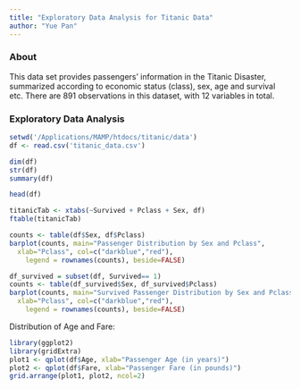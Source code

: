 ```yaml
---
title: "Exploratory Data Analysis for Titanic Data"
author: "Yue Pan"
---
```


### About
This data set provides passengers' information in the Titanic Disaster, summarized according to economic status (class), sex, age and survival etc. 
There are 891 observations in this dataset, with 12 variables in total. 


### Exploratory Data Analysis
```r
setwd('/Applications/MAMP/htdocs/titanic/data')
df <- read.csv('titanic_data.csv')
```

```r
dim(df)
str(df)
summary(df)
```

```r
head(df)
```

```r
titanicTab <- xtabs(~Survived + Pclass + Sex, df)
ftable(titanicTab) 
```

```r
counts <- table(df$Sex, df$Pclass)
barplot(counts, main="Passenger Distribution by Sex and Pclass",
  xlab="Pclass", col=c("darkblue","red"),
 	legend = rownames(counts), beside=FALSE)
```

```r
df_survived = subset(df, Survived== 1)
counts <- table(df_survived$Sex, df_survived$Pclass)
barplot(counts, main="Survived Passenger Distribution by Sex and Pclass",
  xlab="Pclass", col=c("darkblue","red"),
 	legend = rownames(counts), beside=FALSE)
```

Distribution of Age and Fare: 

```r
library(ggplot2)
library(gridExtra)
plot1 <- qplot(df$Age, xlab="Passenger Age (in years)")
plot2 <- qplot(df$Fare, xlab="Passenger Fare (in pounds)")
grid.arrange(plot1, plot2, ncol=2)
```